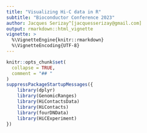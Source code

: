 ```yaml
---
title: "Visualizing Hi-C data in R"
subtitle: "Bioconductor Conference 2023"
author: Jacques Serizay^[jacquesserizay@gmail.com]
output: rmarkdown::html_vignette
vignette: >
  %\VignetteEngine{knitr::rmarkdown}
  %\VignetteEncoding{UTF-8}
---
```


```r
knitr::opts_chunk$set(
  collapse = TRUE,
  comment = "## "
)
suppressPackageStartupMessages({
    library(dplyr)
    library(GenomicRanges)
    library(HiContactsData)
    library(HiContacts)
    library(fourDNData)
    library(HiCExperiment)
})
```


